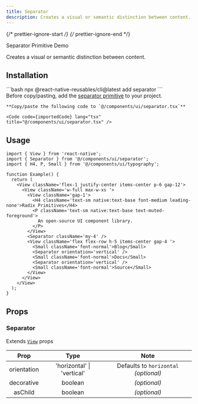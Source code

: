 ```yaml
---
title: Separator
description: Creates a visual or semantic distinction between content.
---
```


{/* prettier-ignore-start */}
{/* prettier-ignore-end */}


<LinkButton href="https://rn-primitives.vercel.app/separator">
  Separator Primitive
</LinkButton>
<LinkButton target="_blank" href="https://rnr-showcase.vercel.app/separator">
  Demo
</LinkButton>

<br />

Creates a visual or semantic distinction between content.

## Installation

<Tabs>
  <TabItem label='CLI'> 
    ```bash
    npx @react-native-reusables/cli@latest add separator
    ```
  </TabItem>
  <TabItem label='Manual'>
    <Aside type="tip" title="Dependencies">
      Before copy/pasting, add the <a href='https://rn-primitives.vercel.app/separator' className='text-white font-bold'> separator primitive</a> to your project.
    </Aside>


    **Copy/paste the following code to `@/components/ui/separator.tsx`**

    <Code code={importedCode} lang="tsx" title="@/components/ui/separator.tsx" />
  </TabItem>
</Tabs>


## Usage

```tsx
import { View } from 'react-native';
import { Separator } from '@/components/ui/separator';
import { H4, P, Small } from '@/components/ui/typography';

function Example() {
  return (
    <View className='flex-1 justify-center items-center p-6 gap-12'>
      <View className='w-full max-w-xs '>
        <View className='gap-1'>
          <H4 className='text-sm native:text-base font-medium leading-none'>Radix Primitives</H4>
          <P className='text-sm native:text-base text-muted-foreground'>
            An open-source UI component library.
          </P>
        </View>
        <Separator className='my-4' />
        <View className='flex flex-row h-5 items-center gap-4 '>
          <Small className='font-normal'>Blog</Small>
          <Separator orientation='vertical' />
          <Small className='font-normal'>Docs</Small>
          <Separator orientation='vertical' />
          <Small className='font-normal'>Source</Small>
        </View>
      </View>
    </View>
  );
}
```

## Props

### Separator

Extends [`View`](https://reactnative.dev/docs/view#props) props

|   Prop   |  Type   |     Note     |
| :------: | :-----: | :----------: |
| orientation  | 'horizontal' \| 'vertical' | Defaults to `horizontal` _(optional)_|
| decorative  | boolean |_(optional)_ |
| asChild  | boolean | _(optional)_ |